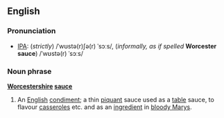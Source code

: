 ==English==
===Pronunciation===
*[[IPA]]: (''strictly'') /ˈwʊstə(r)ʃə(r) ˈsɔːs/, (''informally, as if spelled'' '''Worcester sauce''') /ˈwʊstə(r) ˈsɔːs/

===Noun phrase===
{{wikipedia}}
'''[[Worcestershire]] [[sauce]]'''

#An [[English]] [[condiment]]; a thin [[piquant]] sauce used as a [[table]] sauce, to flavour [[casserole]]s etc. and as an [[ingredient]] in [[bloody Mary]]s.